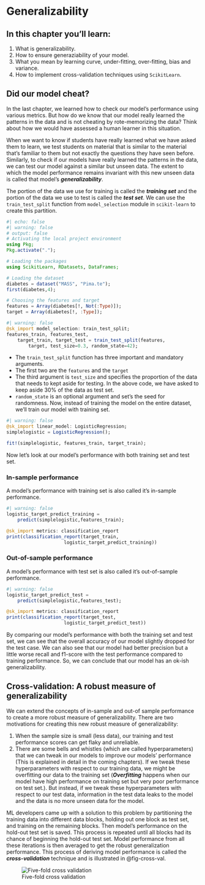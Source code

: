 # Generalizability

:::{.callout-caution icon="false"}
# In this chapter you'll learn:
1. What is generalizability.
2. How to ensure generaziability of your model.
3. What you mean by learning curve, under-fitting, over-fitting, bias and variance. 
4. How to implement cross-validation techniques using `ScikitLearn`. 

:::

## Did our model cheat?

In the last chapter, we learned how to check our model's performance using various metrics. But how do we know that our model really learned the patterns in the data and is not cheating by rote-memorizing the data? Think about how we would have assessed a human learner in this situation.


When we want to know if students have really learned what we have asked them to learn, we test students on material that is similar to the material that's familiar to them but not exactly the questions they have seen before. Similarly, to check if our models have really learned the patterns in the data, we can test our model against a similar but unseen data. The extent to which the model performance remains invariant with this new unseen data is called that model's ***generalizability***.

The portion of the data we use for training is called the ***training set*** and the portion of the data we use to test is called the ***test set***. We can use the `train_test_split` function from `model_selection` module in `scikit-learn` to create this partition.



```julia
#| echo: false
#| warning: false
# output: false 
# Activating the local project environment 
using Pkg;
Pkg.activate(".");

# Loading the packages 
using ScikitLearn, RDatasets, DataFrames;

# Loading the dataset
diabetes = dataset("MASS", "Pima.te");
first(diabetes,4);

# Choosing the features and target
features = Array(diabetes[!, Not(:Type)]);
target = Array(diabetes[!, :Type]);
```

```julia
#| warning: false 
@sk_import model_selection: train_test_split;
features_train, features_test, 
    target_train, target_test = train_test_split(features, 
        target, test_size=0.3, random_state=42);
```
- The `train_test_split` function has three important and mandatory arguments. 
- The first two are the `features` and the `target`
- The third argument is `test_size` and specifies the proportion of the data that needs to kept aside for testing. In the above code, we have asked to keep aside 30% of the data as test set.  
- `random_state` is an optional argument and set's the seed for randomness.
Now, instead of training the model on the entire dataset, we'll train our model with training set. 


```julia
#| warning: false
@sk_import linear_model: LogisticRegression;
simplelogistic = LogisticRegression();

fit!(simplelogistic, features_train, target_train);
```

Now let's look at our model's performance with both training set and test set. 

### In-sample performance {.unnumbered}

A model's performance with training set is also called it's in-sample performance. 
```julia
#| warning: false
logistic_target_predict_training = 
    predict(simplelogistic,features_train);

@sk_import metrics: classification_report
print(classification_report(target_train,
                     logistic_target_predict_training))
```

### Out-of-sample performance {.unnumbered}
A model's performance with test set is also called it's out-of-sample performance. 
```julia
#| warning: false 
logistic_target_predict_test = 
    predict(simplelogistic,features_test);

@sk_import metrics: classification_report
print(classification_report(target_test,
                     logistic_target_predict_test))
```

By comparing our model's performance with both the training set and test set, we can see that the overall accuracy of our model slightly dropped for the test case. We can also see that our model had better precision but a little worse recall and f1-score with the test performance compared to training performance. So, we can conclude that our model has an ok-ish generalizability. 

## Cross-validation: A robust measure of generalizability
We can extend the concepts of in-sample and out-of sample performance to create a more robust measure of generalizability. There are two motivations for creating this new robust measure of generalizability: 

1. When the sample size is small (less data), our training and test performance scores can get flaky and unreliable. 
2. There are some bells and whistles (which are called hyperparameters) that we can tweak in our models to improve our models' performance (This is explained in detail in the coming chapters). If we tweak these hyperparameters with respect to our training data, we might be overfitting our data to the training set (***Overfitting*** happens when our model have high performance on training set but very poor performance on test set.). But instead, if we tweak these hyperparameters with respect to our test data, information in the test data leaks to the model and the data is no more unseen data for the model.    

ML developers came up with a solution to this problem by partitioning the training data into different data blocks, holding out one block as test set, and training on the remaining blocks. Then model's performance on the hold-out test set is saved. This process is repeated until all blocks had its chance of beginning the hold-out test set. Model performance from all these iterations is then averaged to get the robust generalization performance. This process of deriving model performance is called the ***cross-validation*** technique and is illustrated in @fig-cross-val. 

![Five-fold cross validation](images/cross_val.png){#fig-cross-val} 